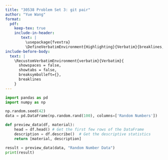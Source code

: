 ```yaml
---
title: "30538 Problem Set 3: git pair"
author: "Yue Wang"
format: 
  pdf:
    keep-tex: true
    include-in-header: 
       text: |
         \usepackage{fvextra}
         \DefineVerbatimEnvironment{Highlighting}{Verbatim}{breaklines,commandchars=\\\{\}}
include-before-body:
  text: |
    \RecustomVerbatimEnvironment{verbatim}{Verbatim}{
      showspaces = false,
      showtabs = false,
      breaksymbolleft={},
      breaklines
    }
---
```


```python
import pandas as pd
import numpy as np

np.random.seed(42)
data = pd.DataFrame(np.random.rand(100), columns=['Random Numbers'])

def preview_data(df, material):
    head = df.head() # Get the first few rows of the DataFrame
    description = df.describe()  # Get the descriptive statistics
    return [material, description]

result = preview_data(data, "Random Number Data")
print(result)
```
